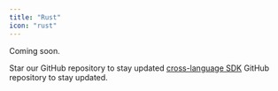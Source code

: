 ```yaml
---
title: "Rust"
icon: "rust"
---
```


Coming soon.

Star our GitHub repository to stay updated [cross-language SDK](https://github.com/Infisical/sdk) GitHub repository to stay updated.
